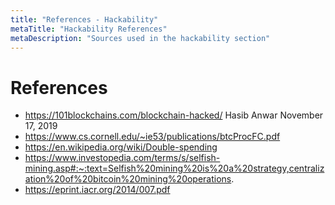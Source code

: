 ```yaml
---
title: "References - Hackability"
metaTitle: "Hackability References"
metaDescription: "Sources used in the hackability section"
---
```


# References

- https://101blockchains.com/blockchain-hacked/ Hasib Anwar November 17, 2019
- https://www.cs.cornell.edu/~ie53/publications/btcProcFC.pdf
- https://en.wikipedia.org/wiki/Double-spending
- https://www.investopedia.com/terms/s/selfish-mining.asp#:~:text=Selfish%20mining%20is%20a%20strategy,centralization%20of%20bitcoin%20mining%20operations.
- https://eprint.iacr.org/2014/007.pdf

